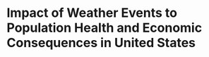 Impact of Weather Events to Population Health and Economic Consequences in United States
=============================================================================

